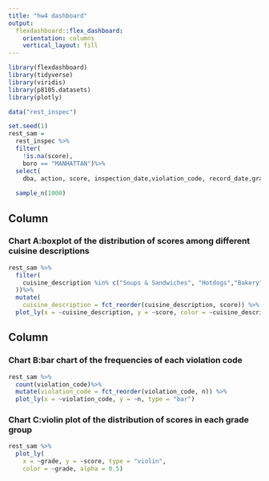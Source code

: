 ```yaml
---
title: "hw4 dashboard"
output: 
  flexdashboard::flex_dashboard:
    orientation: columns
    vertical_layout: fill
---
```


```r
library(flexdashboard)
library(tidyverse)
library(viridis)
library(p8105.datasets)
library(plotly)
```

```r
data("rest_inspec")
```

```r
set.seed(1)
rest_sam = 
  rest_inspec %>% 
  filter(
    !is.na(score), 
    boro == "MANHATTAN")%>%
  select(
    dba, action, score, inspection_date,violation_code, record_date,grade,boro,cuisine_description, critical_flag) %>%
   
  sample_n(1000)
```

Column {data-width=650}
-----------------------------------------------------------------------

### Chart A:boxplot of the distribution of scores among different cuisine descriptions

```r
rest_sam %>%
  filter(
    cuisine_description %in% c("Soups & Sandwiches", "Hotdogs","Bakery","Salads","Steak","Pizza","Seafood"
  ))%>%
  mutate(
    cuisine_description = fct_reorder(cuisine_description, score)) %>% 
  plot_ly(x = ~cuisine_description, y = ~score, color = ~cuisine_description, type = "box")
```


Column {data-width=350}
-----------------------------------------------------------------------

### Chart B:bar chart of the frequencies of each violation code

```r
rest_sam %>%
  count(violation_code)%>%
  mutate(violation_code = fct_reorder(violation_code, n)) %>% 
  plot_ly(x = ~violation_code, y = ~n, type = "bar")
```


### Chart C:violin plot of the distribution of scores in each grade group

```r
rest_sam %>%
  plot_ly(
    x = ~grade, y = ~score, type = "violin",
    color = ~grade, alpha = 0.5)
```